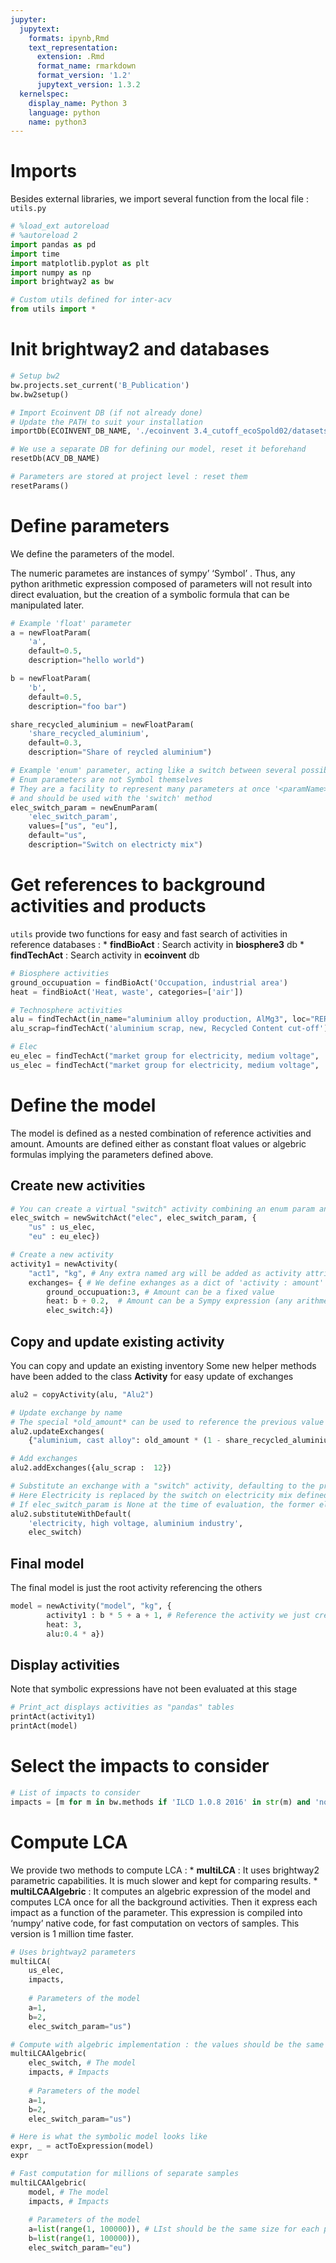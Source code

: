 ```yaml
---
jupyter:
  jupytext:
    formats: ipynb,Rmd
    text_representation:
      extension: .Rmd
      format_name: rmarkdown
      format_version: '1.2'
      jupytext_version: 1.3.2
  kernelspec:
    display_name: Python 3
    language: python
    name: python3
---
```


# Imports

Besides external libraries, we import several function from the local file : `utils.py`

```python
# %load_ext autoreload
# %autoreload 2
import pandas as pd
import time
import matplotlib.pyplot as plt
import numpy as np
import brightway2 as bw

# Custom utils defined for inter-acv
from utils import *
```

# Init brightway2 and databases

```python
# Setup bw2
bw.projects.set_current('B_Publication')
bw.bw2setup()

# Import Ecoinvent DB (if not already done)
# Update the PATH to suit your installation
importDb(ECOINVENT_DB_NAME, './ecoinvent 3.4_cutoff_ecoSpold02/datasets')

# We use a separate DB for defining our model, reset it beforehand
resetDb(ACV_DB_NAME)

# Parameters are stored at project level : reset them
resetParams()
```

# Define parameters

We define the parameters of the model.

The numeric parametes are instances of sympy' 'Symbol' . Thus, any python arithmetic expression composed of parameters will not result into direct evaluation, but the creation of a symbolic formula that can be manipulated later.

```python
# Example 'float' parameter
a = newFloatParam(
    'a', 
    default=0.5, 
    description="hello world")

b = newFloatParam(
    'b',
    default=0.5, 
    description="foo bar")

share_recycled_aluminium = newFloatParam(
    'share_recycled_aluminium',  
    default=0.3, 
    description="Share of reycled aluminium")

# Example 'enum' parameter, acting like a switch between several possibilities
# Enum parameters are not Symbol themselves
# They are a facility to represent many parameters at once '<paramName>_<enumValue>' 
# and should be used with the 'switch' method 
elec_switch_param = newEnumParam(
    'elec_switch_param', 
    values=["us", "eu"], 
    default="us", 
    description="Switch on electricty mix")
```

# Get references to background activities and products

`utils` provide two functions for easy and fast search of activities in reference databases : 
* **findBioAct** : Search activity in **biosphere3** db
* **findTechAct** : Search activity in **ecoinvent** db


```python
# Biosphere activities
ground_occupuation = findBioAct('Occupation, industrial area')
heat = findBioAct('Heat, waste', categories=['air'])

# Technosphere activities
alu = findTechAct(in_name="aluminium alloy production, AlMg3", loc="RER")
alu_scrap=findTechAct('aluminium scrap, new, Recycled Content cut-off')

# Elec 
eu_elec = findTechAct("market group for electricity, medium voltage", 'ENTSO-E')
us_elec = findTechAct("market group for electricity, medium voltage", 'US')
```

# Define the model

The model is defined as a nested combination of reference activities and amount. 
Amounts are defined either as constant float values or algebric formulas implying the parameters defined above.


## Create new activities

```python
# You can create a virtual "switch" activity combining an enum param and several other activities 
elec_switch = newSwitchAct("elec", elec_switch_param, {
    "us" : us_elec,
    "eu" : eu_elec})

# Create a new activity
activity1 = newActivity(
    "act1", "kg", # Any extra named arg will be added as activity attribute
    exchanges= { # We define exhanges as a dict of 'activity : amount'
        ground_occupuation:3, # Amount can be a fixed value 
        heat: b + 0.2,  # Amount can be a Sympy expression (any arithmetic expression of Parameters)
        elec_switch:4})
```

## Copy and update existing activity

You can copy and update an existing inventory
Some new helper methods have been added to the class **Activity** for easy update of exchanges

```python
alu2 = copyActivity(alu, "Alu2")

# Update exchange by name 
# The special *old_amount* can be used to reference the previous value of the original inventory
alu2.updateExchanges( 
    {"aluminium, cast alloy": old_amount * (1 - share_recycled_aluminium)}) 

# Add exchanges 
alu2.addExchanges({alu_scrap :  12})

# Substitute an exchange with a "switch" activity, defaulting to the previous activity
# Here Electricity is replaced by the switch on electricity mix defined above. 
# If elec_switch_param is None at the time of evaluation, the former electricy mix will be used
alu2.substituteWithDefault(
    'electricity, high voltage, aluminium industry', 
    elec_switch)
```

## Final model
The final model is just the root activity referencing the others

```python
model = newActivity("model", "kg", {
        activity1 : b * 5 + a + 1, # Reference the activity we just created
        heat: 3,
        alu:0.4 * a}) 
```

## Display activities

Note that symbolic expressions have not been evaluated at this stage

```python
# Print_act displays activities as "pandas" tables
printAct(activity1) 
printAct(model)
```

# Select the impacts to consider

```python
# List of impacts to consider
impacts = [m for m in bw.methods if 'ILCD 1.0.8 2016' in str(m) and 'no LT' in str(m)]
```

# Compute LCA

We provide two methods to compute LCA : 
* **multiLCA** : It uses brightway2 parametric capabilities. It is much slower and kept for comparing results.
* **multiLCAAlgebric** : It computes an algebric expression of the model and computes LCA once for all the background activities. Then it express each impact as a function of the parameter. This expression is compiled into 'numpy' native code, for fast computation on vectors of samples. This version is 1 million time faster.

```python
# Uses brightway2 parameters
multiLCA(
    us_elec, 
    impacts, 
                   
    # Parameters of the model
    a=1, 
    b=2, 
    elec_switch_param="us")
```

```python
# Compute with algebric implementation : the values should be the same
multiLCAAlgebric(
    elec_switch, # The model 
    impacts, # Impacts
    
    # Parameters of the model
    a=1, 
    b=2,
    elec_switch_param="us")
```

```python
# Here is what the symbolic model looks like 
expr, _ = actToExpression(model)
expr
```

```python
# Fast computation for millions of separate samples
multiLCAAlgebric(
    model, # The model 
    impacts, # Impacts
    
    # Parameters of the model
    a=list(range(1, 100000)), # LIst should be the same size for each param
    b=list(range(1, 100000)),
    elec_switch_param="eu")
```

```python

```
